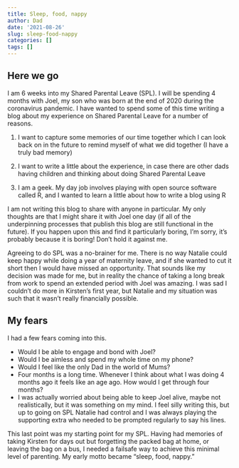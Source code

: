 ```yaml
---
title: Sleep, food, nappy
author: Dad
date: '2021-08-26'
slug: sleep-food-nappy
categories: []
tags: []
---
```


## Here we go 

I am 6 weeks into my Shared Parental Leave (SPL). I will be spending 4 months with Joel, my son who was born at the end of 2020 during the coronavirus pandemic. I have wanted to spend some of this time writing a blog about my experience on Shared Parental Leave for a number of reasons. 

1. I want to capture some memories of our time together which I can look back on in the future to remind myself of what we did together (I have a truly bad memory)

2. I want to write a little about the experience, in case there are other dads having children and thinking about doing Shared Parental Leave

3. I am a geek. My day job involves playing with open source software called R, and I wanted to learn a little about how to write a blog using R

I am not writing this blog to share with anyone in particular. My only thoughts are that I might share it with Joel one day (if all of the underpinning processes that publish this blog are still functional in the future). If you happen upon this and find it particularly boring, I'm sorry, it's probably because it is boring! Don't hold it against me.

Agreeing to do SPL was a no-brainer for me. There is no way Natalie could keep happy while doing a year of maternity leave, and if she wanted to cut it short then I would have missed an opportunity. That sounds like my decision was made for me, but in reality the chance of taking a long break from work to spend an extended period with Joel was amazing. I was sad I couldn't do more in Kirsten's first year, but Natalie and my situation was such that it wasn't really financially possible. 

## My fears

I had a few fears coming into this.

* Would I be able to engage and bond with Joel?
* Would I be aimless and spend my whole time on my phone?
* Would I feel like the only Dad in the world of Mums?
* Four months is a long time. Whenever I think about what I was doing 4 months ago it feels like an age ago. How would I get through four months?
* I was actually worried about being able to keep Joel alive, maybe not realistically, but it was something on my mind. I feel silly writing this, but up to going on SPL Natalie had control and I was always playing the supporting extra who needed to be prompted regularly to say his lines.

This last point was my starting point for my SPL. Having had memories of taking Kirsten for days out but forgetting the packed bag at home, or leaving the bag on a bus, I needed a failsafe way to achieve this minimal level of parenting. My early motto became "sleep, food, nappy." 
